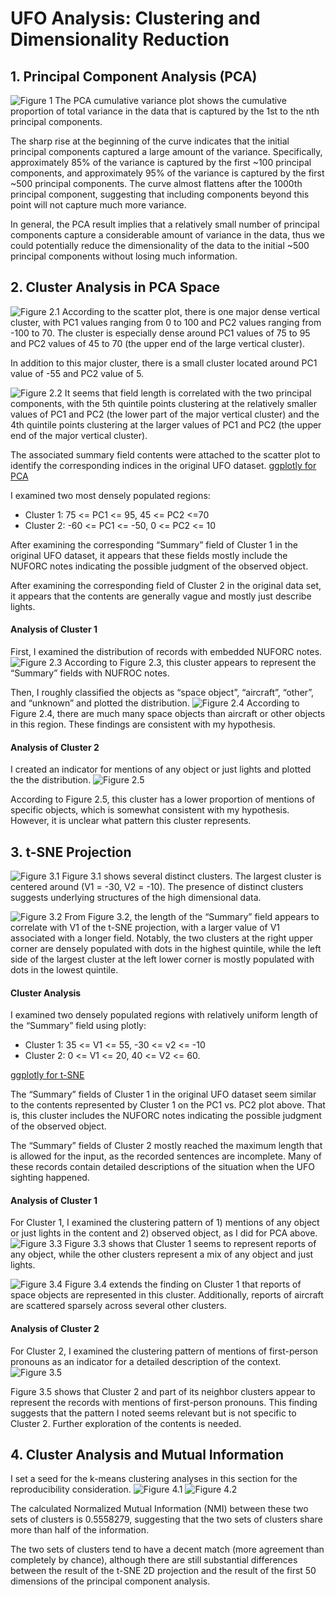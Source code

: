 UFO Analysis: Clustering and Dimensionality Reduction
============================================================

## 1. Principal Component Analysis (PCA)

![Figure 1](figures/explained_variance.png)
The PCA cumulative variance plot shows the cumulative proportion of total variance in the data that is captured by the 1st to the nth principal components. 

The sharp rise at the beginning of the curve indicates that the initial principal components captured a large amount of the variance.
Specifically, approximately 85% of the variance is captured by the first ~100 principal components, and approximately 95% of the variance is captured by the first ~500 principal components.
The curve almost flattens after the 1000th principal component, suggesting that including components beyond this point will not capture much more variance.

In general, the PCA result implies that a relatively small number of principal components capture a considerable amount of variance in the data, thus we could potentially reduce the dimensionality of the data to the initial ~500 principal components without losing much information.

## 2. Cluster Analysis in PCA Space

![Figure 2.1](figures/scatter_pc1_pc2.png)
According to the scatter plot, there is one major dense vertical cluster, with PC1 values ranging from 0 to 100 and PC2 values ranging from -100 to 70. 
The cluster is especially dense around PC1 values of 75 to 95 and PC2 values of 45 to 70 (the upper end of the large vertical cluster). 

In addition to this major cluster, there is a small cluster located around PC1 value of -55 and PC2 value of 5.

![Figure 2.2](figures/scatter_pc1_pc2_length.png)
It seems that field length is correlated with the two principal components, with the 5th quintile points clustering at the relatively smaller values of PC1 and PC2 (the lower part of the major vertical cluster) and the 4th quintile points clustering at the larger values of PC1 and PC2 (the upper end of the major vertical cluster).


The associated summary field contents were attached to the scatter plot to identify the corresponding indices in the original UFO dataset. 
[ggplotly for PCA](figures/pc1_pc2_length_cat.html)

I examined two most densely populated regions: 

* Cluster 1: 75 <= PC1 <= 95, 45 <= PC2 <=70
* Cluster 2: -60 <= PC1 <= -50, 0 <= PC2 <= 10

After examining the corresponding "Summary" field of Cluster 1 in the original UFO dataset, it appears that these fields mostly include the NUFORC notes indicating the possible judgment of the observed object.

After examining the corresponding field of Cluster 2 in the original data set, it appears that the contents are generally vague and mostly just describe lights. 

#### Analysis of Cluster 1

First, I examined the distribution of records with embedded NUFORC notes.
![Figure 2.3](figures/scatter_pc1_pc2_note.png)
According to Figure 2.3, this cluster appears to represent the "Summary" fields with NUFROC notes. 

Then, I roughly classified the objects as "space object", "aircraft", "other", and "unknown" and plotted the distribution.
![Figure 2.4](figures/scatter_pc1_pc2_objects.png)
According to Figure 2.4, there are much many space objects than aircraft or other objects in this region. 
These findings are consistent with my hypothesis.

#### Analysis of Cluster 2

I created an indicator for mentions of any object or just lights and plotted the the distribution.
![Figure 2.5](figures/scatter_pc1_pc2_content.png)

According to Figure 2.5, this cluster has a lower proportion of mentions of specific objects, which is somewhat consistent with my hypothesis. However, it is unclear what pattern this cluster represents. 

## 3. t-SNE Projection

![Figure 3.1](figures/scatter_tsne.png)
Figure 3.1 shows several distinct clusters. The largest cluster is centered around (V1 = -30, V2 = -10).
The presence of distinct clusters suggests underlying structures of the high dimensional data.

![Figure 3.2](figures/scatter_tsne_length.png)
From Figure 3.2, the length of the "Summary" field appears to correlate with V1 of the t-SNE projection, with a larger value of V1 associated with a longer field. 
Notably, the two clusters at the right upper corner are densely populated with dots in the highest quintile, while the left side of the largest cluster at the left lower corner is mostly populated with dots in the lowest quintile.

#### Cluster Analysis

I examined two densely populated regions with relatively uniform length of the "Summary" field using plotly: 

* Cluster 1: 35 <= V1 <= 55, -30 <= v2 <= -10
* Cluster 2: 0 <= V1 <= 20, 40 <= V2 <= 60.

[ggplotly for t-SNE](figures/tsne_length_cat.html)

The "Summary" fields of Cluster 1 in the original UFO dataset seem similar to the contents represented by Cluster 1 on the PC1 vs. PC2 plot above. 
That is, this cluster includes the NUFORC notes indicating the possible judgment of the observed object.

The "Summary" fields of Cluster 2 mostly reached the maximum length that is allowed for the input, as the recorded sentences are incomplete. Many of these records contain detailed descriptions of the situation when the UFO sighting happened.

#### Analysis of Cluster 1

For Cluster 1, I examined the clustering pattern of 1) mentions of any object or just lights in the content and 2) observed object, as I did for PCA above.
![Figure 3.3](figures/scatter_tsne_content.png)
Figure 3.3 shows that Cluster 1 seems to represent reports of any object, while the other clusters represent a mix of any object and just lights.

![Figure 3.4](figures/scatter_tsne_objects.png)
Figure 3.4 extends the finding on Cluster 1 that reports of space objects are represented in this cluster. Additionally, reports of aircraft are scattered sparsely across several other clusters.

#### Analysis of Cluster 2

For Cluster 2, I examined the clustering pattern of mentions of first-person pronouns as an indicator for a detailed description of the context.
![Figure 3.5](figures/scatter_tsne_pronouns.png)

Figure 3.5 shows that Cluster 2 and part of its neighbor clusters appear to represent the records with mentions of first-person pronouns. 
This finding suggests that the pattern I noted seems relevant but is not specific to Cluster 2. Further exploration of the contents is needed.

## 4. Cluster Analysis and Mutual Information

I set a seed for the k-means clustering analyses in this section for the reproducibility consideration.
![Figure 4.1](figures/kmeans_cluster_tsne.png)
![Figure 4.2](figures/kmeans_cluster_pca.png)

The calculated Normalized Mutual Information (NMI) between these two sets of clusters is 0.5558279, suggesting that the two sets of clusters share more than half of the information. 

The two sets of clusters tend to have a decent match (more agreement than completely by chance), although there are still substantial differences between the result of the t-SNE 2D projection and the result of the first 50 dimensions of the principal component analysis. 

